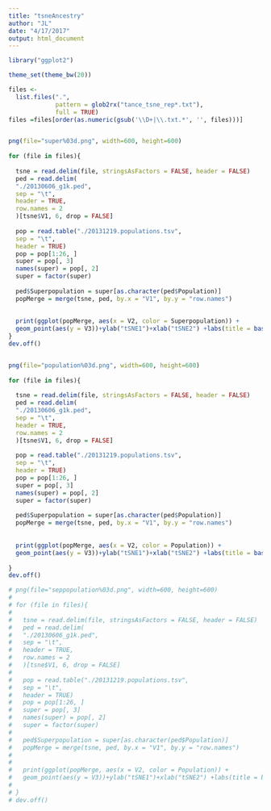 ```yaml
---
title: "tsneAncestry"
author: "JL"
date: "4/17/2017"
output: html_document
---
```


```r

library("ggplot2")

theme_set(theme_bw(20))

files <-
  list.files(".",
             pattern = glob2rx("tance_tsne_rep*.txt"),
             full = TRUE)
files =files[order(as.numeric(gsub('\\D+|\\.txt.*', '', files)))]


png(file="super%03d.png", width=600, height=600)
    
for (file in files){ 
  
  tsne = read.delim(file, stringsAsFactors = FALSE, header = FALSE)
  ped = read.delim(
  "./20130606_g1k.ped",
  sep = "\t",
  header = TRUE,
  row.names = 2
  )[tsne$V1, 6, drop = FALSE]
  
  pop = read.table("./20131219.populations.tsv",
  sep = "\t",
  header = TRUE)
  pop = pop[1:26, ]
  super = pop[, 3]
  names(super) = pop[, 2]
  super = factor(super)
  
  ped$Superpopulation = super[as.character(ped$Population)]
  popMerge = merge(tsne, ped, by.x = "V1", by.y = "row.names")
  
  
  print(ggplot(popMerge, aes(x = V2, color = Superpopulation)) +
  geom_point(aes(y = V3))+ylab("tSNE1")+xlab("tSNE2") +labs(title = basename(file)))
}
dev.off()


png(file="population%03d.png", width=600, height=600)
    
for (file in files){ 
  
  tsne = read.delim(file, stringsAsFactors = FALSE, header = FALSE)
  ped = read.delim(
  "./20130606_g1k.ped",
  sep = "\t",
  header = TRUE,
  row.names = 2
  )[tsne$V1, 6, drop = FALSE]
  
  pop = read.table("./20131219.populations.tsv",
  sep = "\t",
  header = TRUE)
  pop = pop[1:26, ]
  super = pop[, 3]
  names(super) = pop[, 2]
  super = factor(super)
  
  ped$Superpopulation = super[as.character(ped$Population)]
  popMerge = merge(tsne, ped, by.x = "V1", by.y = "row.names")
  
  
  print(ggplot(popMerge, aes(x = V2, color = Population)) +
  geom_point(aes(y = V3))+ylab("tSNE1")+xlab("tSNE2") +labs(title = basename(file)))
 
}
dev.off()

# png(file="seppopulation%03d.png", width=600, height=600)
#     
# for (file in files){ 
#   
#   tsne = read.delim(file, stringsAsFactors = FALSE, header = FALSE)
#   ped = read.delim(
#   "./20130606_g1k.ped",
#   sep = "\t",
#   header = TRUE,
#   row.names = 2
#   )[tsne$V1, 6, drop = FALSE]
#   
#   pop = read.table("./20131219.populations.tsv",
#   sep = "\t",
#   header = TRUE)
#   pop = pop[1:26, ]
#   super = pop[, 3]
#   names(super) = pop[, 2]
#   super = factor(super)
#   
#   ped$Superpopulation = super[as.character(ped$Population)]
#   popMerge = merge(tsne, ped, by.x = "V1", by.y = "row.names")
#   
#   
#   print(ggplot(popMerge, aes(x = V2, color = Population)) +
#   geom_point(aes(y = V3))+ylab("tSNE1")+xlab("tSNE2") +labs(title = basename(file))+facet_wrap(~Population))
#  
# }
# dev.off()

```

